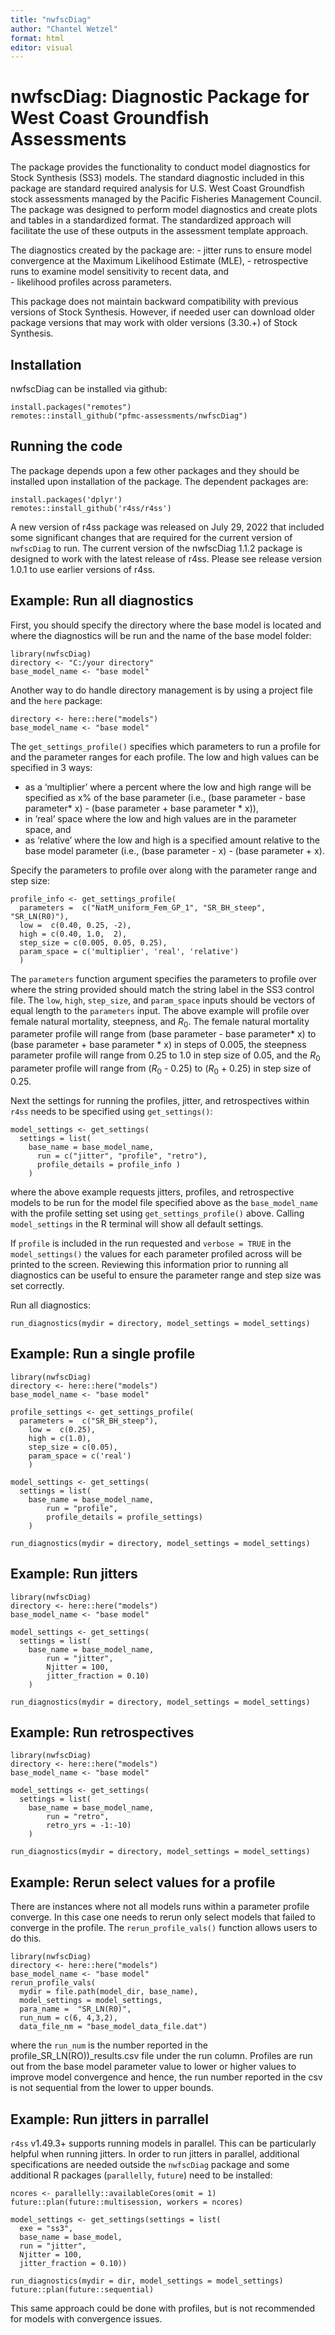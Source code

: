 ```yaml
---
title: "nwfscDiag"
author: "Chantel Wetzel"
format: html
editor: visual
---
```


# nwfscDiag: Diagnostic Package for West Coast Groundfish Assessments

The package provides the functionality to conduct model diagnostics for Stock Synthesis (SS3) models. The standard diagnostic included in this package are standard required analysis for U.S. West Coast Groundfish stock assessments managed by the Pacific Fisheries Management Council. The package was designed to perform model diagnostics and create plots and tables in a standardized format. The standardized approach will facilitate the use of these outputs in the assessment template approach.

The diagnostics created by the package are: - jitter runs to ensure model convergence at the Maximum Likelihood Estimate (MLE), - retrospective runs to examine model sensitivity to recent data, and\
- likelihood profiles across parameters.

This package does not maintain backward compatibility with previous versions of Stock Synthesis. However, if needed user can download older package versions that may work with older versions (3.30.+) of Stock Synthesis.

## Installation

nwfscDiag can be installed via github:

```         
install.packages("remotes")
remotes::install_github("pfmc-assessments/nwfscDiag")
```

## Running the code

The package depends upon a few other packages and they should be installed upon installation of the package. The dependent packages are:

```         
install.packages('dplyr')
remotes::install_github('r4ss/r4ss')
```

A new version of r4ss package was released on July 29, 2022 that included some significant changes that are required for the current version of `nwfscDiag` to run. The current version of the nwfscDiag 1.1.2 package is designed to work with the latest release of r4ss. Please see release version 1.0.1 to use earlier versions of r4ss.

## Example: Run all diagnostics

First, you should specify the directory where the base model is located and where the diagnostics will be run and the name of the base model folder:

```         
library(nwfscDiag)
directory <- "C:/your directory"
base_model_name <- "base model"
```

Another way to do handle directory management is by using a project file and the `here` package:

```         
directory <- here::here("models")
base_model_name <- "base model"
```

The `get_settings_profile()` specifies which parameters to run a profile for and the parameter ranges for each profile. The low and high values can be specified in 3 ways:

-   as a 'multiplier' where a percent where the low and high range will be specified as x% of the base parameter (i.e., (base parameter - base parameter\* x) - (base parameter + base parameter \* x)),
-   in 'real' space where the low and high values are in the parameter space, and
-   as 'relative' where the low and high is a specified amount relative to the base model parameter (i.e., (base parameter - x) - (base parameter + x).

Specify the parameters to profile over along with the parameter range and step size:

```         
profile_info <- get_settings_profile( 
  parameters =  c("NatM_uniform_Fem_GP_1", "SR_BH_steep", "SR_LN(R0)"),
  low =  c(0.40, 0.25, -2),
  high = c(0.40, 1.0,  2),
  step_size = c(0.005, 0.05, 0.25),
  param_space = c('multiplier', 'real', 'relative')
  )
```

The `parameters` function argument specifies the parameters to profile over where the string provided should match the string label in the SS3 control file. The `low`, `high`, `step_size`, and `param_space` inputs should be vectors of equal length to the `parameters` input. The above example will profile over female natural mortality, steepness, and $R_0$. The female natural mortality parameter profile will range from (base parameter - base parameter\* x) to (base parameter + base parameter \* x) in steps of 0.005, the steepness parameter profile will range from 0.25 to 1.0 in step size of 0.05, and the $R_0$ parameter profile will range from ($R_0$ - 0.25) to ($R_0$ + 0.25) in step size of 0.25.

Next the settings for running the profiles, jitter, and retrospectives within `r4ss` needs to be specified using `get_settings()`:

```         
model_settings <- get_settings(
  settings = list(
    base_name = base_model_name,
      run = c("jitter", "profile", "retro"),
      profile_details = profile_info )
    )
```

where the above example requests jitters, profiles, and retrospective models to be run for the model file specified above as the `base_model_name` with the profile setting set using `get_settings_profile()` above. Calling `model_settings` in the R terminal will show all default settings.

If `profile` is included in the run requested and `verbose = TRUE` in the `model_settings()` the values for each parameter profiled across will be printed to the screen. Reviewing this information prior to running all diagnostics can be useful to ensure the parameter range and step size was set correctly.

Run all diagnostics:

```         
run_diagnostics(mydir = directory, model_settings = model_settings)
```

## Example: Run a single profile

```         
library(nwfscDiag)
directory <- here::here("models")
base_model_name <- "base model"

profile_settings <- get_settings_profile( 
  parameters =  c("SR_BH_steep"),
    low =  c(0.25),
    high = c(1.0),
    step_size = c(0.05),
    param_space = c('real')
    )

model_settings <- get_settings(
  settings = list(
    base_name = base_model_name,
        run = "profile",
        profile_details = profile_settings)
    )

run_diagnostics(mydir = directory, model_settings = model_settings)
```

## Example: Run jitters

```         
library(nwfscDiag)
directory <- here::here("models")
base_model_name <- "base model"

model_settings <- get_settings(
  settings = list(
    base_name = base_model_name,
        run = "jitter",
        Njitter = 100,
        jitter_fraction = 0.10)
    )

run_diagnostics(mydir = directory, model_settings = model_settings)
```

## Example: Run retrospectives

```         
library(nwfscDiag)
directory <- here::here("models")
base_model_name <- "base model"

model_settings <- get_settings(
  settings = list(
    base_name = base_model_name,
        run = "retro",
        retro_yrs = -1:-10)
    )

run_diagnostics(mydir = directory, model_settings = model_settings)
```

## Example: Rerun select values for a profile

There are instances where not all models runs within a parameter profile converge. In this case one needs to rerun only select models that failed to converge in the profile. The `rerun_profile_vals()` function allows users to do this.

```         
library(nwfscDiag)
directory <- here::here("models")
base_model_name <- "base model"
rerun_profile_vals(
  mydir = file.path(model_dir, base_name),
  model_settings = model_settings,
  para_name =  "SR_LN(R0)",
  run_num = c(6, 4,3,2),
  data_file_nm = "base_model_data_file.dat")
```

where the `run_num` is the number reported in the profile_SR_LN(RO))\_results.csv file under the run column. Profiles are run out from the base model parameter value to lower or higher values to improve model convergence and hence, the run number reported in the csv is not sequential from the lower to upper bounds.

## Example: Run jitters in parrallel

`r4ss` v1.49.3+ supports running models in parallel. This can be particularly helpful when running jitters. In order to run jitters in parallel, additional specifications are needed outside the `nwfscDiag` package and some additional R packages (`parallelly`, `future`) need to be installed:

```         
ncores <- parallelly::availableCores(omit = 1)
future::plan(future::multisession, workers = ncores)

model_settings <- get_settings(settings = list(
  exe = "ss3",
  base_name = base_model,
  run = "jitter",
  Njitter = 100,
  jitter_fraction = 0.10))

run_diagnostics(mydir = dir, model_settings = model_settings)
future::plan(future::sequential)
```

This same approach could be done with profiles, but is not recommended for models with convergence issues.
